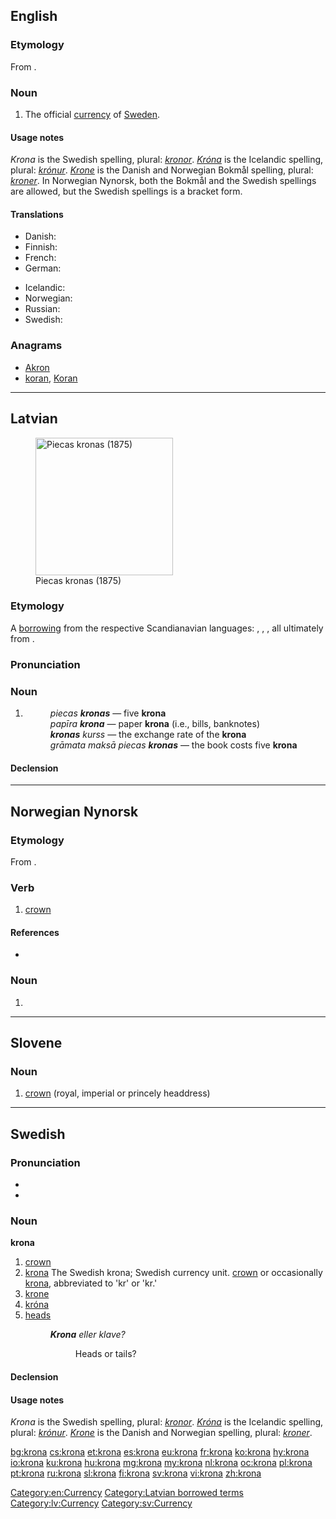 {{also|króna|kröna|kronā}}
==English==
{{wikipedia|Swedish krona}}

===Etymology===
From {{etyl|sv|en}} {{term|krona||crown|lang=sv}}.

===Noun===
{{en-noun|kronor}}

# The official [[currency]] of [[Sweden]].

====Usage notes====
''Krona'' is the Swedish spelling, plural: ''[[kronor]]''.  ''[[króna|Króna]]'' is the Icelandic spelling, plural: ''[[krónur]]''.  ''[[Krone]]'' is the Danish and Norwegian Bokmål spelling, plural: ''[[kroner]]''. In Norwegian Nynorsk, both the Bokmål and the Swedish spellings are allowed, but the Swedish spellings is a bracket form.

====Translations====
{{trans-top|currency}}
* Danish: {{t-|da|krone|c}}
* Finnish: {{t+|fi|kruunu}}
* French: {{t+|fr|couronne|f}}
* German: {{t+|de|Krone|f}}
{{trans-mid}}
* Icelandic: {{t+|is|króna|f}}
* Norwegian: {{t+|no|krone|m|f}}
* Russian: {{t+|ru|крона|f|tr=króna|sc=Cyrl}}
* Swedish: {{t+|sv|krona|c}}
{{trans-bottom}}

===Anagrams===
* [[Akron#English|Akron]]
* [[koran#English|koran]], [[Koran#English|Koran]]

[[Category:en:Currency]]

----

==Latvian==
[[File:Wermlands enskilda.jpg|220px|thumb|Piecas kronas (1875)]]

===Etymology===
A [[borrowing]] from the respective Scandianavian languages: {{etyl|sv|lv}} {{term|krona|lang=sv}}, {{etyl|da|lv}} {{term|krone|lang=da}}, {{etyl|is|lv}} {{term|króna|lang=is}}, all ultimately from {{etyl|la|lv}} {{term/t|la|corōna||crown}}.

===Pronunciation===
{{rfap|lang=lv}}

===Noun===
{{lv-noun|f|4th}}

# {{l|en|lats}} {{gloss|monetary units of the [[Scandinavian]] [[country|countries]] (Swedish ''krona'', Danish ''krone'', Icelandic ''króna'')}}
#: ''piecas '''kronas''''' — five '''krona'''
#: ''papīra '''krona''''' — paper '''krona''' (i.e., bills, banknotes)
#: '''''kronas''' kurss'' — the exchange rate of the '''krona'''
#: ''grāmata maksā piecas '''kronas''''' — the book costs five '''krona'''

====Declension====
{{lv-decl-noun|kron|a|4th}}

[[Category:Latvian borrowed terms]]
[[Category:lv:Currency]]

----

==Norwegian Nynorsk==

===Etymology===
From {{etyl|non|nn}} {{term|krýna|lang=non}}.

===Verb===
{{nn-verb-1|kron}}

# [[crown]]

====References====
* {{R:Dokumentasjonsprosjektet|lang=nn}}

===Noun===
{{head|nn|noun form|g=f}}

# {{form of|definite singular|krone|lang=nn}}

----

==Slovene==

===Noun===
{{sl-noun|f}}

# [[crown]] (royal, imperial or princely headdress)

{{tbot entry|Slovene|crown|2008|April|sl}}

----

==Swedish==

===Pronunciation===
* {{IPA|/ˈkruːˌna/|lang=sv}}
* {{audio|Sv-krona.ogg|audio}}

===Noun===
'''krona'''

# [[crown]]
# [[krona#Engilish|krona]] The Swedish krona; Swedish currency unit. [[crown]] or occasionally [[krona#English|krona]], abbreviated to 'kr' or 'kr.'
# [[krone]] {{qualifier|Danish and Norwegian currencies}}
# [[króna]] {{qualifier|currencies}}
# [[heads]] {{qualifier|of a coin}}
#: '''''Krona''' eller klave?''
#:: Heads or tails?

====Declension====
{{sv-noun-reg-or|kron}}

====Usage notes====
''Krona'' is the Swedish spelling, plural: ''[[kronor]]''.  ''[[Króna]]'' is the Icelandic spelling, plural: ''[[krónur]]''.  ''[[Krone]]'' is the Danish and Norwegian spelling, plural: ''[[kroner]]''.

[[Category:sv:Currency]]

[[bg:krona]]
[[cs:krona]]
[[et:krona]]
[[es:krona]]
[[eu:krona]]
[[fr:krona]]
[[ko:krona]]
[[hy:krona]]
[[io:krona]]
[[ku:krona]]
[[hu:krona]]
[[mg:krona]]
[[my:krona]]
[[nl:krona]]
[[oc:krona]]
[[pl:krona]]
[[pt:krona]]
[[ru:krona]]
[[sl:krona]]
[[fi:krona]]
[[sv:krona]]
[[vi:krona]]
[[zh:krona]]